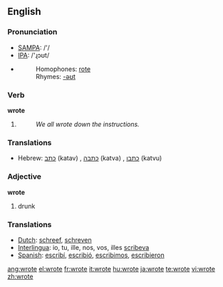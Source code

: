 ==English==

{{rank|faith|gentleman|persons|609|wrote|chief|company|sweet}}

=== Pronunciation ===
*[[w:SAMPA|SAMPA]]: /'/
*[[w:IPA|IPA]]: /'ɻɔʊt/
*{{audio|en-us-wrote.ogg|Audio (US)}}
*:Homophones: [[rote]]
*:Rhymes: [[Rhymes:English:-əʊt|-əʊt]]

=== Verb ===
'''wrote'''
# {{simple past of | write}}
#:''We all wrote down the instructions.''

===Translations===
{{trans-top|simple past of ''to write''}}
*Hebrew: [[כתב]] (katav) {{m}} {{s}}, [[כתבה]] (katva) {{f}} {{s}}, [[כתבו]] (katvu) {{p}}
{{trans-mid}}
{{trans-bottom}}

=== Adjective ===
'''wrote'''
# drunk {{RFV-sense}}

=== Translations ===
*[[Dutch]]: [[schreef]], [[schreven]]
*[[Interlingua]]: io, tu, ille, nos, vos, illes [[scribeva]]
*[[Spanish]]: [[escribí]], [[escribió]], [[escribimos]], [[escribieron]]

[[ang:wrote]]
[[el:wrote]]
[[fr:wrote]]
[[it:wrote]]
[[hu:wrote]]
[[ja:wrote]]
[[te:wrote]]
[[vi:wrote]]
[[zh:wrote]]